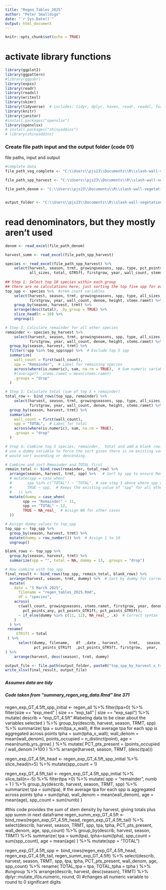 ```yaml
---
title: "Regen_Tables_2025"
author: "Peter Smalldige"
date: "`r Sys.Date()`"
output: html_document
---
```


```r
knitr::opts_chunk$set(echo = TRUE)
```



# activate library functions
```r

library(ggplot2)
library(ggpattern)
#library(ggpubr)
library(expss)
library(readr)
library(readxl)
library(writexl)
library(skimr)
library(tidyverse)  # includes: tidyr, dplyr, haven, readr, readxl, forcats, stringer, ggplot2. See all with tidyverse_packages()
library(knitr)
library(janitor)
#install.packages("openxlsx")
library(openxlsx)
# install.packages("shinyaddins")
# library(shinyaddins)

```


### Create file path input and the output folder (code 01) 

file paths, input and output
```r
#complete data
file_path_veg_complete <- "C:\\Users\\pjs23\\Documents\\R\\slash-wall-vegetation\\summary output\\veg_data_2019to2023_complete(19feb2025)(read_me).xlsx"

file_path_spp_harvest <- "C:\\Users\\pjs23\\Documents\\R\\slash-wall-vegetation\\summary output\\spp_x_harvest_x_trmt_x_season(5march2025).xlsx"

file_path_denom <- "C:\\Users\\pjs23\\Documents\\R\\slash-wall-vegetation\\summary output\\sample_size_table(16feb2025).xlsx"


output_folder <- "C:\\Users\\pjs23\\Documents\\R\\slash-wall-vegetation\\summary output\\"
```


# read denominators, but they mostly aren't used
```r
denom <- read_excel(file_path_denom)

harvest_summ <- read_excel(file_path_spp_harvest)

```



```r
species <- read_excel(file_path_spp_harvest) %>% 
    select(harvest, season, trmt, growingseasons, spp, type, pct_points_any, pct_points_GTR1ft, pct_points_GTR5ft,
           all_sizes, total, GTR5ft, firstgrow, year, wall_count, stems.ramet, denom, height)
    
## Step 1: Select top 10 species within each group
## there are no calculations here, just sorting the top five spp for each group_by
top_spp <- species %>%  #stem count variables
    select(harvest, season, trmt, growingseasons, spp, type, all_sizes, total, GTR5ft,pct_points_any, pct_points_GTR1ft, pct_points_GTR5ft, 
           firstgrow, year, wall_count, denom, height, stems.ramet) %>% 
    group_by(season, harvest, trmt) %>%
    arrange(desc(total), .by_group = TRUE) %>%
    slice_head(n = 10) %>%
    ungroup()

# Step 2: Calculate remainder for all other species
remainder <- species_by_harvest %>%
    select(harvest, season, trmt, growingseasons, spp, type, all_sizes, total, GTR5ft,pct_points_any, pct_points_GTR1ft, pct_points_GTR5ft, 
           firstgrow, year, wall_count, denom, height, stems.ramet) %>% 
  group_by(season, harvest, trmt) %>%
  filter(!spp %in% top_spp$spp) %>%  # Exclude top 5 spp
  summarize(
    wall_count = first(wall_count),
    spp = "Remainder",  # Label for remaining species
    across(where(is.numeric), sum, na.rm = TRUE),  # Sum numeric variables for the total remainder
    #(average?)  stems.ramet = mean(stems.ramet)
    .groups = "drop"
  )

# Step 3: Calculate total (sum of top 5 + remainder)
total_row <- bind_rows(top_spp, remainder) %>%
    select(harvest, season, trmt, growingseasons, spp, type, all_sizes, total, GTR5ft,pct_points_any, pct_points_GTR1ft, pct_points_GTR5ft, 
           firstgrow, year, wall_count, denom, height, stems.ramet) %>% 
  group_by(season, harvest, trmt) %>%
  summarize(
    wall_count = first(wall_count),
    spp = "TOTAL",  # Label for total
    across(where(is.numeric), sum, na.rm = TRUE),
    .groups = "drop"
  )

# Step 4: Combine top 5 species, remainder,  total and add a blank row.
# use a dummy variable to force the sort given there is no existing variable that
# would sort ascending or descending.

# Combine and sort Remainder and TOTAL first
remain_total <- bind_rows(remainder, total_row) %>%
  arrange(season, harvest, trmt, spp) %>%   # Sort by spp to ensure Remainder comes before TOTAL
  # mutate(spp = case_when(
  #       spp %in% c("TOTAL") ~ "TOTAL", # see step 3 above where spp defined as "Total" but could change to "TOTAL"
  #       TRUE ~ spp,  # Keeps the existing value of "spp" for all other cases
  #   )) %>% 
  mutate(dummy = case_when(
        spp == "Remainder" ~ 11,
        spp == "TOTAL" ~ 12,
        TRUE ~ NA_real_  # Assign NA for other cases
  ))

# Assign dummy values to top_spp
top_spp <- top_spp %>%
  group_by(season, harvest, trmt) %>%
  mutate(dummy = row_number()) %>%  # Assign 1 to 10
  ungroup()

blank_rows <- top_spp %>%
  group_by(season, harvest, trmt) %>%
  summarize(spp = "", total = NA, dummy = 13, .groups = "drop")

# Now combine with top_spp
final_result <- bind_rows(top_spp, remain_total, blank_rows) %>%
  arrange(harvest, season, trmt, dummy) %>%  # Sort by dummy for correct order
  mutate(
    date = "5 March 2025",
      filename = "regen_tables_2025.Rmd",
      df = "species",
    across(
      c(wall_count, growingseasons, stems.ramet, firstgrow, year, denom, height, 
        pct_points_any, pct_points_GTR1ft, pct_points_GTR5ft),
      ~ if_else(dummy %in% c(11, 12), NA_real_, .x)  # Correct syntax
    )
  ) %>%  
 rename(
     GTR1ft = total
 ) %>% 
      select(dummy, filename,	df	,date ,	harvest,	trmt,	season,growingseasons,	spp,	type,	all_sizes,	GTR1ft,	GTR5ft,	pct_points_any	,
             pct_points_GTR1ft	,pct_points_GTR5ft,	firstgrow,	year,	denom,	height,	stems.ramet,    wall_count
) %>% 
    arrange(harvest, desc(season), trmt, dummy)
```


```r
output_file <- file.path(output_folder, paste0("top_spp_by_harvest_x_trmt_x_season(5march2025)", ".xlsx"))
write_xlsx(final_result, output_file)

```




#####
#####  Assumes data are tidy  
#####  Code taken from "summary_regen_veg_data.Rmd" line 371
regen_exp_GT_4.5ft_spp_initial <- regen_all %>% 
  filter(tpa>0) %>% 
  filter(size == "exp_med" | size == "exp_tall" | size == "exp_sapl") %>% 
  mutate(
    describ = "exp_GT_4.5ft"  #labeling data to be clear about the variables selected
  ) %>% 
  group_by(describ, harvest, season, TRMT, spp) %>% 
    summarize(
      tpa = sum(tpa_x_wall),  # the average tpa for each spp is aggregated across points
      tpha = sum(tpha_x_wall),
      wall_denom = mean(wall_denom),
      points_occupied = n_distinct(point),
      age = mean(numb_yrs_grow)
    ) %>% 
  mutate(
    PCT_pts_present = (points_occupied / wall_denom )*100
     ) %>% 
      arrange(harvest, season, TRMT, (desc(tpa)))

  regen_exp_GT_4.5ft_head <- regen_exp_GT_4.5ft_spp_initial %>% 
    slice_head(n=5) %>% 
    mutate(spp_count = 1)
  
  regen_exp_GT_4.5ft_tail <- regen_exp_GT_4.5ft_spp_initial %>% 
    slice_tail(n=-5) %>% 
    filter(tpa >0) %>% 
    mutate(
      spp = "remainder",
      numb = 1
      ) %>% 
    group_by(describ, harvest, season, TRMT, spp) %>% 
    summarize(
      tpa = sum(tpa),  # the average tpa for each spp is aggregated across points
      tpha = sum(tpha),
      wall_denom = mean(wall_denom),
      age = mean(age),
      spp_count = sum(numb)
    )
 
  #this code provides the sum of stem density by harvest, giving totals plus spp summ in next dataframe 
  regen_summ_exp_GT_4.5ft <- bind_rows(regen_exp_GT_4.5ft_head, regen_exp_GT_4.5ft_tail) %>% 
    select(describ, harvest, season, TRMT, spp, tpa, tpha, PCT_pts_present, wall_denom, age, spp_count) %>% 
    group_by(describ, harvest, season, TRMT) %>% 
    summarize(
      tpa = sum(tpa),
      tpha=sum(tpha),
      spp_count = sum(spp_count),
      age = mean(age)
    ) %>% 
    mutate(spp = "TOTAL")

    
regen_exp_GT_4.5ft_spp <- bind_rows(regen_exp_GT_4.5ft_head, regen_exp_GT_4.5ft_tail, regen_summ_exp_GT_4.5ft) %>% 
    select(describ, harvest, season, TRMT, spp, tpa, tpha, PCT_pts_present, wall_denom, age, spp_count) %>% 
    rename(
      TOTAL_tpa = tpa,
      TOTAL_tpha = tpha
    ) %>% 
    #ungroup %>% 
    arrange(describ, harvest, desc(season), TRMT) %>% 
    dplyr::mutate_if(is.numeric, round, 0)  #changes all numeric variable to round to 0 significant digits
